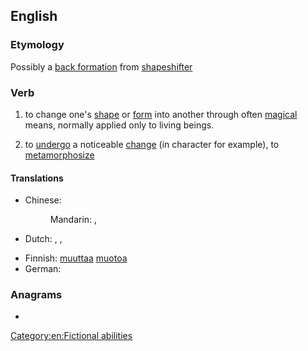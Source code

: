 ==English==

===Etymology===
Possibly a [[back formation]] from [[shapeshifter]]

===Verb===
{{en-verb|shapeshifts|shapeshifting|shapeshifted|shapeshifted}}

# to change one's [[shape]] or [[form]] into another through often [[magical]] means, normally applied only to living beings.
# {{lb|en|figuratively}} to [[undergo]] a noticeable [[change]] (in character for example), to [[metamorphosize]]

====Translations====
{{trans-top|change shape}}
* Chinese:
*: Mandarin: {{t|cmn|变身|tr=biànshēn|sc=Hans}}, {{t|cmn|變身|sc=Hans}}
* Dutch: {{t|nl|transfigureren}}, {{t+|nl|metamorfoseren}}, {{t|nl|gedaante wisselen}}
{{trans-mid}}
* Finnish: [[muuttaa]] [[muoto]]a
* German: {{t|de|gestaltwandeln}}
{{trans-bottom}}

===Anagrams===
* {{anagrams|en|phaseshift}}

[[Category:en:Fictional abilities]]